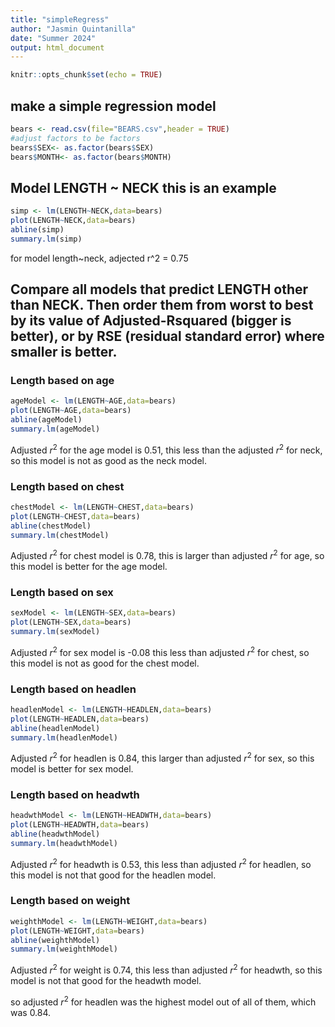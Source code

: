 ```yaml
---
title: "simpleRegress"
author: "Jasmin Quintanilla"
date: "Summer 2024"
output: html_document
---
```


```r
knitr::opts_chunk$set(echo = TRUE)
```

## make a simple regression model

```r
bears <- read.csv(file="BEARS.csv",header = TRUE)
#adjust factors to be factors
bears$SEX<- as.factor(bears$SEX)
bears$MONTH<- as.factor(bears$MONTH)
```

## Model LENGTH ~ NECK  this is an example  

```r
simp <- lm(LENGTH~NECK,data=bears)
plot(LENGTH~NECK,data=bears)
abline(simp)
summary.lm(simp)
```


for model length~neck, adjected r^2 = 0.75

## Compare all models that predict LENGTH other than NECK. Then order them from worst to best by its value of Adjusted-Rsquared (bigger is better), or by RSE (residual standard error) where smaller is better. 

### Length based on age 

```r
ageModel <- lm(LENGTH~AGE,data=bears)
plot(LENGTH~AGE,data=bears)
abline(ageModel)
summary.lm(ageModel)
```

Adjusted $r^2$ for the age model is 0.51, this less than the adjusted $r^2$ for neck, so this model is not as good as the neck model.

### Length based on chest

```r
chestModel <- lm(LENGTH~CHEST,data=bears)
plot(LENGTH~CHEST,data=bears)
abline(chestModel)
summary.lm(chestModel)
```

Adjusted $r^2$ for chest model is 0.78, this is larger than adjusted $r^2$ for age, so this model is better for the age model.  

### Length based on sex 

```r
sexModel <- lm(LENGTH~SEX,data=bears)
plot(LENGTH~SEX,data=bears)
summary.lm(sexModel)
```

Adjusted $r^2$ for sex model is -0.08 this less than adjusted $r^2$ for chest, so this model is not as good for the chest model. 


### Length based on headlen

```r
headlenModel <- lm(LENGTH~HEADLEN,data=bears)
plot(LENGTH~HEADLEN,data=bears)
abline(headlenModel)
summary.lm(headlenModel)
```

Adjusted $r^2$ for headlen is 0.84, this larger than adjusted $r^2$ for sex, so this model is better for sex model. 

### Length based on headwth

```r
headwthModel <- lm(LENGTH~HEADWTH,data=bears)
plot(LENGTH~HEADWTH,data=bears)
abline(headwthModel)
summary.lm(headwthModel)
```

Adjusted $r^2$ for headwth is 0.53, this less than adjusted $r^2$ for headlen, so this model is not that good for the headlen model.

### Length based on weight

```r
weighthModel <- lm(LENGTH~WEIGHT,data=bears)
plot(LENGTH~WEIGHT,data=bears)
abline(weighthModel)
summary.lm(weighthModel)
```

Adjusted $r^2$ for weight is 0.74, this less than adjusted $r^2$ for headwth, so this model is not that good for the headwth model.

so adjusted $r^2$ for headlen was the highest model out of all of them, which was 0.84.






